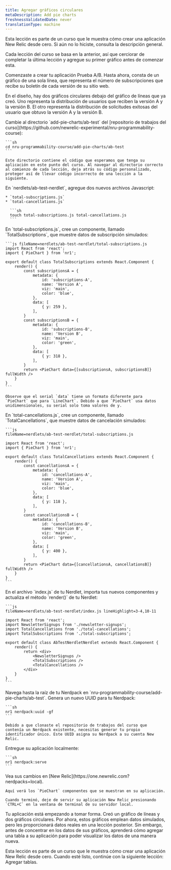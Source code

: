 ```yaml
---
title: Agregar gráficos circulares
metaDescription: Add pie charts
freshnessValidatedDate: never
translationType: machine
---
```


<Callout variant="tip">
  Esta lección es parte de un curso que le muestra cómo crear una aplicación New Relic desde cero. Si aún no lo hiciste, consulta la descripción general.

  Cada lección del curso se basa en la anterior, así que cerciorar de completar la última lección y agregue su primer gráfico antes de comenzar esta.
</Callout>

Comenzaste a crear tu aplicación Prueba A/B. Hasta ahora, consta de un gráfico de una sola línea, que representa el número de subscripciones que recibe su boletín de cada versión de su sitio web.

En el diseño, hay dos gráficos circulares debajo del gráfico de líneas que ya creó. Uno representa la distribución de usuarios que reciben la versión A y la versión B. El otro representa la distribución de solicitudes exitosas del usuario que obtuvo la versión A y la versión B.

<Steps>
  <Step>
    Cambie al directorio `add-pie-charts/ab-test` del [repositorio de trabajos del curso](https://github.com/newrelic-experimental/nru-programmability-course):

    ```sh
    cd nru-programmability-course/add-pie-charts/ab-test
    ```

    Este directorio contiene el código que esperamos que tenga su aplicación en este punto del curso. Al navegar al directorio correcto al comienzo de cada lección, deja atrás su código personalizado, proteger así de llevar código incorrecto de una lección a la siguiente.
  </Step>

  <Step>
    En `nerdlets/ab-test-nerdlet`, agregue dos nuevos archivos Javascript:

    * `total-subscriptions.js`
    * `total-cancellations.js`

      ```sh
      touch total-subscriptions.js total-cancellations.js
      ```
  </Step>

  <Step>
    En `total-subscriptions.js`, cree un componente, llamado `TotalSubscriptions`, que muestre datos de subscripción simulados:

    ```js fileName=nerdlets/ab-test-nerdlet/total-subscriptions.js
    import React from 'react';
    import { PieChart } from 'nr1';

    export default class TotalSubscriptions extends React.Component {
        render() {
            const subscriptionsA = {
                metadata: {
                    id: 'subscriptions-A',
                    name: 'Version A',
                    viz: 'main',
                    color: 'blue',
                },
                data: [
                    { y: 259 },
                ],
            }
            const subscriptionsB = {
                metadata: {
                    id: 'subscriptions-B',
                    name: 'Version B',
                    viz: 'main',
                    color: 'green',
                },
                data: [
                    { y: 318 },
                ],
            }
            return <PieChart data={[subscriptionsA, subscriptionsB]} fullWidth />
        }
    }
    ```

    Observe que el serial `data` tiene un formato diferente para `PieChart` que para `LineChart`. Debido a que `PieChart` usa datos unidimensionales, su serial solo toma valores de y.
  </Step>

  <Step>
    En `total-cancellations.js`, cree un componente, llamado `TotalCancellations`, que muestre datos de cancelación simulados:

    ```js
    fileName=nerdlets/ab-test-nerdlet/total-subscriptions.js

    import React from 'react';
    import { PieChart } from 'nr1';

    export default class TotalCancellations extends React.Component {
        render() {
            const cancellationsA = {
                metadata: {
                    id: 'cancellations-A',
                    name: 'Version A',
                    viz: 'main',
                    color: 'blue',
                },
                data: [
                    { y: 118 },
                ],
            }
            const cancellationsB = {
                metadata: {
                    id: 'cancellations-B',
                    name: 'Version B',
                    viz: 'main',
                    color: 'green',
                },
                data: [
                    { y: 400 },
                ],
            }
            return <PieChart data={[cancellationsA, cancellationsB]} fullWidth />
        }
    }
    ```
  </Step>

  <Step>
    En el archivo `index.js` de tu Nerdlet, importa tus nuevos componentes y actualiza el método `render()` de tu Nerdlet:

    ```js
    fileName=nerdlets/ab-test-nerdlet/index.js lineHighlight=3-4,10-11

    import React from 'react';
    import NewsletterSignups from './newsletter-signups';
    import TotalCancellations from './total-cancellations';
    import TotalSubscriptions from './total-subscriptions';

    export default class AbTestNerdletNerdlet extends React.Component {
        render() {
            return <div>
                <NewsletterSignups />
                <TotalSubscriptions />
                <TotalCancellations />
            </div>
        }
    }
    ```
  </Step>

  <Step>
    Navega hasta la raíz de tu Nerdpack en `nru-programmability-course/add-pie-charts/ab-test`.
  </Step>

  <Step>
    Genera un nuevo UUID para tu Nerdpack:

    ```sh
    nr1 nerdpack:uuid -gf
    ```

    Debido a que clonaste el repositorio de trabajos del curso que contenía un Nerdpack existente, necesitas generar tu propio identificador único. Este UUID asigna su Nerdpack a su cuenta New Relic.
  </Step>

  <Step>
    Entregue su aplicación localmente:

    ```sh
    nr1 nerdpack:serve
    ```
  </Step>

  <Step>
    Vea sus cambios en [New Relic](https://one.newrelic.com?nerdpacks=local).

    Aquí verá los `PieChart` componentes que se muestran en su aplicación.

    Cuando terminó, deje de servir su aplicación New Relic presionando `CTRL+C` en la ventana de terminal de su servidor local.
  </Step>
</Steps>

Tu aplicación está empezando a tomar forma. Creó un gráfico de líneas y dos gráficos circulares. Por ahora, estos gráficos emplean datos simulados, pero les proporcionará datos reales en una lección posterior. Sin embargo, antes de concentrar en los datos de sus gráficos, aprenderá cómo agregar una tabla a su aplicación para poder visualizar los datos de una manera nueva.

<Callout variant="course">
  Esta lección es parte de un curso que le muestra cómo crear una aplicación New Relic desde cero. Cuando esté listo, continúe con la siguiente lección: Agregar tablas.
</Callout>
